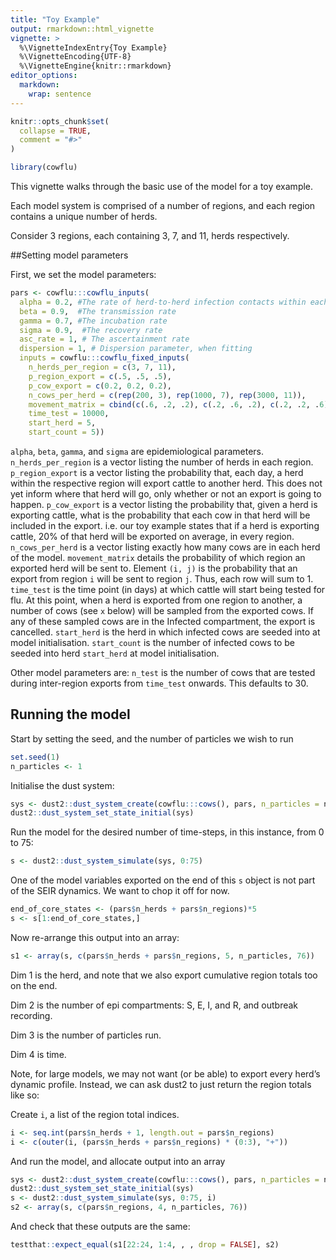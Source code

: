 ```yaml
---
title: "Toy Example"
output: rmarkdown::html_vignette
vignette: >
  %\VignetteIndexEntry{Toy Example}
  %\VignetteEncoding{UTF-8}
  %\VignetteEngine{knitr::rmarkdown}
editor_options: 
  markdown: 
    wrap: sentence
---
```


```r
knitr::opts_chunk$set(
  collapse = TRUE,
  comment = "#>"
)
```

```r
library(cowflu)
```

This vignette walks through the basic use of the model for a toy example.

Each model system is comprised of a number of regions, and each region contains a unique number of herds.

Consider 3 regions, each containing 3, 7, and 11, herds respectively.

##Setting model parameters

First, we set the model parameters:

```r
pars <- cowflu:::cowflu_inputs(
  alpha = 0.2, #The rate of herd-to-herd infection contacts within each region.
  beta = 0.9,  #The transmission rate
  gamma = 0.7, #The incubation rate
  sigma = 0.9,  #The recovery rate
  asc_rate = 1, # The ascertainment rate
  dispersion = 1, # Dispersion parameter, when fitting
  inputs = cowflu:::cowflu_fixed_inputs(
    n_herds_per_region = c(3, 7, 11),
    p_region_export = c(.5, .5, .5),
    p_cow_export = c(0.2, 0.2, 0.2),
    n_cows_per_herd = c(rep(200, 3), rep(1000, 7), rep(3000, 11)),
    movement_matrix = cbind(c(.6, .2, .2), c(.2, .6, .2), c(.2, .2, .6)),
    time_test = 10000,
    start_herd = 5,
    start_count = 5))
```

`alpha`, `beta`, `gamma`, and `sigma` are epidemiological parameters.
`n_herds_per_region` is a vector listing the number of herds in each region.
`p_region_export` is a vector listing the probability that, each day, a herd within the respective region will export cattle to another herd.
This does not yet inform where that herd will go, only whether or not an export is going to happen.
`p_cow_export` is a vector listing the probability that, given a herd is exporting cattle, what is the probability that each cow in that herd will be included in the export.
i.e. our toy example states that if a herd is exporting cattle, 20% of that herd will be exported on average, in every region.
`n_cows_per_herd` is a vector listing exactly how many cows are in each herd of the model.
`movement_matrix` details the probability of which region an exported herd will be sent to.
Element `(i, j)` is the probability that an export from region `i` will be sent to region `j`.
Thus, each row will sum to 1.
`time_test` is the time point (in days) at which cattle will start being tested for flu.
At this point, when a herd is exported from one region to another, a number of cows (see `x` below) will be sampled from the exported cows.
If any of these sampled cows are in the Infected compartment, the export is cancelled.
`start_herd` is the herd in which infected cows are seeded into at model initialisation.
`start_count` is the number of infected cows to be seeded into herd `start_herd` at model initialisation.

Other model parameters are: `n_test` is the number of cows that are tested during inter-region exports from `time_test` onwards.
This defaults to 30.

## Running the model

Start by setting the seed, and the number of particles we wish to run

```r
set.seed(1)
n_particles <- 1
```

Initialise the dust system:

```r
sys <- dust2::dust_system_create(cowflu:::cows(), pars, n_particles = n_particles, dt = 0.25, seed = 42)
dust2::dust_system_set_state_initial(sys)
```

Run the model for the desired number of time-steps, in this instance, from 0 to 75:

```r
s <- dust2::dust_system_simulate(sys, 0:75)
```

One of the model variables exported on the end of this `s` object is not part of the SEIR dynamics.
We want to chop it off for now.

```r
end_of_core_states <- (pars$n_herds + pars$n_regions)*5
s <- s[1:end_of_core_states,]
```

Now re-arrange this output into an array:

```r
s1 <- array(s, c(pars$n_herds + pars$n_regions, 5, n_particles, 76))
```

Dim 1 is the herd, and note that we also export cumulative region totals too on the end.

Dim 2 is the number of epi compartments: S, E, I, and R, and outbreak recording.

Dim 3 is the number of particles run.

Dim 4 is time.

Note, for large models, we may not want (or be able) to export every herd's dynamic profile.
Instead, we can ask dust2 to just return the region totals like so:

Create `i`, a list of the region total indices.

```r
i <- seq.int(pars$n_herds + 1, length.out = pars$n_regions)
i <- c(outer(i, (pars$n_herds + pars$n_regions) * (0:3), "+"))
```

And run the model, and allocate output into an array

```r
sys <- dust2::dust_system_create(cowflu:::cows(), pars, n_particles = n_particles, dt = 0.25, seed = 42)
dust2::dust_system_set_state_initial(sys)
s <- dust2::dust_system_simulate(sys, 0:75, i)
s2 <- array(s, c(pars$n_regions, 4, n_particles, 76))
```

And check that these outputs are the same:

```r
testthat::expect_equal(s1[22:24, 1:4, , , drop = FALSE], s2)
```
